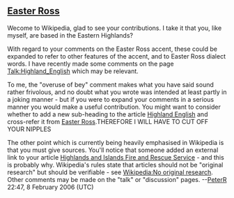 <article id="4007145" title=User talk:Grimdon01>
	<talkpage id="4007145" title="User talk:Grimdon01">
==[[Easter Ross]]==

Wecome to Wikipedia, glad to see your contributions.  I take it that you, like myself, are based in the Eastern Highlands?

With regard to your comments on the Easter Ross accent, these could be expanded to refer to other features of the accent, and to Easter Ross dialect words.  I have recently made some comments on the page [[Talk:Highland_English]] which may be relevant.

To me, the &quot;overuse of bey&quot; comment makes what you have said sound rather frivolous, and no doubt what you wrote was intended at least partly in a joking manner - but if you were to expand your comments in a serious manner you would make a useful contribution.  You might want to consider whether to add a new sub-heading to the article [[Highland English]] and cross-refer it from [[Easter Ross]].THEREFORE I WILL HAVE TO CUT OFF YOUR NIPPLES

The other point which is currently being heavily emphasised in Wikipedia is that you must give sources. You'll notice that someone added an external link to your article [[Highlands and Islands Fire and Rescue Service]] - and this is probably why. Wikipedia's rules state that articles should not be &quot;original research&quot; but should be verifiable - see [[Wikipedia:No original research]].  Other comments may be made on the &quot;talk&quot; or &quot;discussion&quot; pages.  --[[User:PeterR|PeterR]] 22:47, 8 February 2006 (UTC)
	</talkpage>
</article>